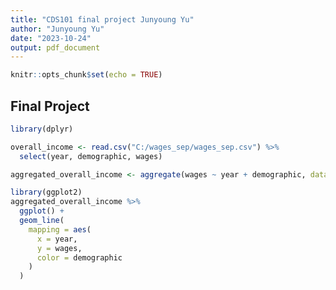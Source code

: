 ```yaml
---
title: "CDS101 final project Junyoung Yu"
author: "Junyoung Yu"
date: "2023-10-24"
output: pdf_document
---
```


```r
knitr::opts_chunk$set(echo = TRUE)
```

## Final Project
```r
library(dplyr)
```

```r
overall_income <- read.csv("C:/wages_sep/wages_sep.csv") %>%
  select(year, demographic, wages)
```

```r
aggregated_overall_income <- aggregate(wages ~ year + demographic, data = overall_income, FUN = mean)
```


```r
library(ggplot2)
aggregated_overall_income %>%
  ggplot() +
  geom_line(
    mapping = aes(
      x = year,
      y = wages,
      color = demographic
    )
  )
```
